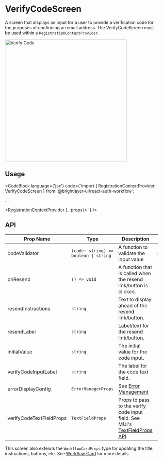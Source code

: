 
# VerifyCodeScreen

A screen that displays an input for a user to provide a verification code for the purposes of confirming an email address. The VerifyCodeScreen must be used within a `RegistrationContextProvider`.

<img width="400" alt="Verify Code" src={VerifyCodeScreen} />

## Usage

<CodeBlock
    language={'jsx'}
    code={`import { RegistrationContextProvider, VerifyCodeScreen } from '@brightlayer-ui/react-auth-workflow';

...

<RegistrationContextProvider {...props}>
    <VerifyCodeScreen />
</RegistrationContextProvider>`}
/>

## API

| Prop Name                | Type                                  | Description                                                                                                                | Default                                         |
| ------------------------ | ------------------------------------- | -------------------------------------------------------------------------------------------------------------------------- | ----------------------------------------------- |
| codeValidator            | `(code: string) => boolean \| string` | A function to validate the input value                                                                                     | required to be > 0 characters                   |
| onResend                 | `() => void`                          | A function that is called when the resend link/button is clicked.                                                          |                                                 |
| resendInstructions       | `string`                              | Text to display ahead of the resend link/button.                                                                           | `t('bluiAuth:VERIFY_CODE.RESEND_INSTRUCTIONS')` |
| resendLabel              | `string`                              | Label/text for the resend link/button.                                                                                     | `t('bluiAuth:VERIFY_CODE.RESEND')`              |
| initialValue             | `string`                              | The initial value for the code input.                                                                                      |                                                 |
| verifyCodeInputLabel     | `string`                              | The label for the code text field.                                                                                         | `t('bluiAuth:VERIFY_CODE.VERIFICATION_CODE')`   |
| errorDisplayConfig       | `ErrorManagerProps`                   | See [Error Management](/workflows/error-management/)                                                                             |                                                 |
| verifyCodeTextFieldProps | `TextFieldProps`                      | Props to pass to the verify code input field. See MUI's [TextFieldProps API](https://mui.com/material-ui/api/text-field/). |                                                 |

This screen also extends the `WorkflowCardProps` type for updating the title, instructions, buttons, etc. See [Workflow Card](/workflows/workflow-card/) for more details.
